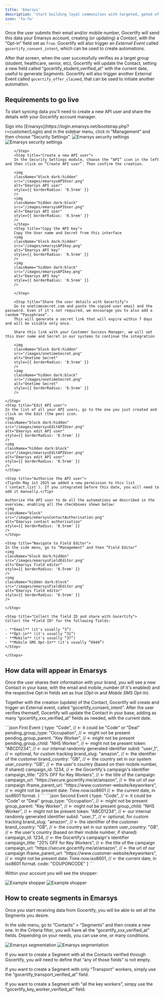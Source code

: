 ```yaml
---
title: 'Emarsys'
description: 'Start building loyal communities with targeted, gated offers.'
icon: 'fa-fw'
---
```


Once the user submits their email and/or mobile number, Gocertify will send this data your Emarsys account, creating (or updating) a *Contact*, with the “Opt-in” field set as `True`. Gocertify will also trigger an *External Event* called `gocertify_consent_intent`, which can be used to create automations.

After that screen, when the user successfully verifies as a target group (student, healthcare, senior, etc), Gocertify will update the Contact, setting a new field called “gocertify_student_verified_at” with the current date, useful to generate *Segments*. 
Gocertify will also trigger another External Event called `gocertify_offer_claimed`, that can be used to initiate another automation.

## Requirements to go live
To start syncing data you'll need to create a new API user and share the details with your Gocertify account manager.

<Accordion title="See step by step tutorial">
    <Steps>
        <Step title="Create a new API user">
            Sign into [Emarsys](https://login.emarsys.net/bootstrap.php?r=customer/Login) and in the sidebar menu, click in “Management” and then choose “Security Settings”.
            <img
            className="block dark:hidden"
            src="/images/emarsysSecuritySettings.png"
            alt="Emarsys security settings"
            style={{ borderRadius: '0.5rem' }}
            />
            <img
            className="hidden dark:block"
            src="/images/emarsysSecuritySettings.png"
            alt="Emarsys security settings"
            style={{ borderRadius: '0.5rem' }}
            />

        </Step>
        <Step title="Create a new API user">
        In the Security Settings module, choose the “API” icon in the left and then click on “Create API user”. Then confirm the creation.

        <img
        className="block dark:hidden"
        src="/images/emarsysAPIUser.png"
        alt="Emarsys API user"
        style={{ borderRadius: '0.5rem' }}
        />
        <img
        className="hidden dark:block"
        src="/images/emarsysAPIUser.png"
        alt="Emarsys API user"
        style={{ borderRadius: '0.5rem' }}
        />
        </Step>
        <Step title="Copy the API key">
        Copy the User name and Secret from this interface
        <img
        className="block dark:hidden"
        src="/images/emarsysAPIkey.png"
        alt="Emarsys API key"
        style={{ borderRadius: '0.5rem' }}
        />
        <img
        className="hidden dark:block"
        src="/images/emarsysAPIkey.png"
        alt="Emarsys API key"
        style={{ borderRadius: '0.5rem' }}
        />

        </Step>

        <Step title="Share the user details with Gocertify">
        Go to onetimesecret.com and paste the copied user email and the password. Even if it's not required, we encourage you to also add a random “Passphrase”. 
        This will generate a secret link that will expire within 7 days and will be visible only once.

        Share this link with your Customer Success Manager, we will set this User name and Secret in our systems to continue the integration

        <img
        className="block dark:hidden"
        src="/images/onetimeSecret.png"
        alt="Onetime Secret"
        style={{ borderRadius: '0.5rem' }}
        />
        <img
        className="hidden dark:block"
        src="/images/onetimeSecret.png"
        alt="Onetime Secret"
        style={{ borderRadius: '0.5rem' }}
        />

    </Step>
    <Step title="Edit API user">
    In the list of all your API users, go to the one you just created and click on the Edit (the pen) icon.
    <img
    className="block dark:hidden"
    src="/images/emarsysEditAPIUser.png"
    alt="Emarsys edit API user"
    style={{ borderRadius: '0.5rem' }}
    />
    <img
    className="hidden dark:block"
    src="/images/emarsysEditAPIUser.png"
    alt="Emarsys edit API user"
    style={{ borderRadius: '0.5rem' }}
    />
    </Step>

    <Step title="Authorise the API user">
    <Tip>On May 1st 2025 we added a new permission to this list (`contact.list`). If you integrated before this date, you will need to add it manually.</Tip>

    Authorise the API user to do all the automations we described in the overview, enabling all the checkboxes shown below:
    <img
    className="block"
    src="/images/emarsysContactAuthorisation.png"
    alt="Emarsys contact authorisation"
    style={{ borderRadius: '0.5rem' }}
    />
    </Step>

    <Step title="Navigate to Field Editor">
    In the side menu, go to “Management” and then “Field Editor”
    <img
    className="block dark:hidden"
    src="/images/emarsysFieldEditor.png"
    alt="Emarsys field editor"
    style={{ borderRadius: '0.5rem' }}
    />
    <img
    className="hidden dark:block"
    src="/images/emarsysFieldEditor.png"
    alt="Emarsys field editor"
    style={{ borderRadius: '0.5rem' }}
    />

    </Step>

    <Step title="Collect the field ID and share with Gocertify">
    Collect the *Field ID* for the following fields:

    - **Email** (it's usually “3”)
    - **Opt-in** (it's usually “31”)
    - **Mobile** (it's usually “37”)
    - **Mobile SMS Opt-In** (it's usually “6949”)
    </Step>

    </Steps>
</Accordion>

## How data will appear in Emarsys

Once the user shares their information with your brand, you will see a new Contact in your base, with the email and mobile_number (if it's enabled) and the respective Opt-in fields set as *true* (*Opt-in* and *Mobile SMS Opt-In*).

Together with the creation (update) of the Contact, Gocertify will create and trigger an External event, called “gocertify_consent_intent”. After the user verifies themself, Gocertify will update the Contact in your base, adding as many “gocertify_xxx_verified_at” fields as needed, with the current date.

<CodeGroup>
```json First Event
{
  type: "Code",                         // ← it could be "Code" or "Deal"
  pending_group_type: "Occupation",     // ← might not be present
  pending_group_parent: "Key Worker",   // ← might not be present
  pending_group_child: "NHS Worker",    // ← might not be present
  token: "ABCD1234",                    // ← our internal randomly generated identifier
  subid: "user_1",                      // ← optional, for custom tracking           
  brand_slug: "amazon",                 // ← the identifier of the customer
  brand_country: "GB",                  // ← the country set in our system
  user_country: "GB",                   // ← the user's country (based on their mobile number, if shared)
  campaign_id: 1234,                    // ← the Gocertify's campaign's identifier
  campaign_title: "20% OFF for Key Workers",  // ← the title of the campaign
  campaign_url: "https://secure.gocertify.me/at/amazon",   // ← the url of our campaign
  iframe_parent_url: "https://www.customer-website/keyworkers",  // ← might not be present
  date: Time.now.iso8601                // ← the current date, in iso8601 format.
}
```
```json Second Event
   {
  type: "Code",                         // ← it could be "Code" or "Deal"
  group_type: "Occupation",             // ← might not be present
  group_parent: "Key Worker",           // ← might not be present
  group_child: "NHS Worker",            // ← might not be present
  token: "ABCD1234",                    // ← our internal randomly generated identifier
  subid: "user_1",                      // ← optional, for custom tracking           
  brand_slug: "amazon",                 // ← the identifier of the customer
  brand_country: "GB",                  // ← the country set in our system
  user_country: "GB",                   // ← the user's country (based on their mobile number, if shared)
  campaign_id: 1234,                    // ← the Gocertify's campaign's identifier
  campaign_title: "20% OFF for Key Workers",  // ← the title of the campaign
  campaign_url: "https://secure.gocertify.me/at/amazon",   // ← the url of our campaign
  iframe_parent_url: "https://www.customer-website/keyworkers",  // ← might not be present
  date: Time.now.iso8601,               // ← the current date, in iso8601 format.
  code: "COUPONCODE"
}
```
</CodeGroup>

Within your account you will see the shopper:

<Frame caption="Example shopper profile within Emarsys">
    <img
    className="block dark:hidden"
    src="/images/emarysysShopper.png"
    alt="Example shopper"
    style={{ borderRadius: '0.5rem' }}
    />
    <img
    className="hidden dark:block"
    src="/images/emarysysShopper.png"
    alt="Example shopper"
    style={{ borderRadius: '0.5rem' }}
    />
</Frame>

## How to create segments in Emarsys

Once you start receiving data from Gocertify, you will be able to set all the Segments you desire.

In the side menu, go to “Contacts” > “Segments” and then create a new one. In the Criteria filter, you will have all the “gocertify_xxx_verified_at” fields. Depending on your needs, you can use one, or many conditions.

<Frame caption="Example of how to segment Gocertify shoppers within Emarsys">
    <img
    className="block dark:hidden"
    src="/images/emarsysSegmentation.png"
    alt="Emarsys segmentation"
    style={{ borderRadius: '0.5rem' }}
    />
    <img
    className="hidden dark:block"
    src="/images/emarsysSegmentation.png"
    alt="Emarsys segmentation"
    style={{ borderRadius: '0.5rem' }}
    />
</Frame>

If you want to create a Segment with all the Contacts verified through Gocertify, you will need to define that “any of those fields” is not empty.

If you want to create a Segment with only “Transport” workers, simply use the “gocertify_transport_verified_at” field.

If you want to create a Segment with “all the key workers”, simpy use the “gocertify_key_worker_verified_at” field.